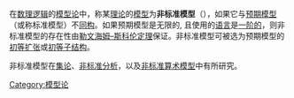 在[[数理逻辑|数理逻辑]]的[[模型论|模型论]]中，称某[[形式理论|理论]]的[[模型|模型]]为'''非标准模型'''（{{lang-en|Non-standard model}}），如果它与[[预期模型|预期模型]]（或称标准模型）不[[同构_(泛代数)|同构]]。如果预期模型是无限的, 且使用的[[形式语言|语言]]是[[一阶逻辑|一阶的]]，则非标准模型的存在性由[[勒文海姆–斯科伦定理|勒文海姆–斯科伦定理]]保证。非标准模型可被选为预期模型的[[基本扩张|初等扩张]]或[[基本子结构|初等子结构]]。

非标准模型在[[集论|集论]]、[[非标准分析|非标准分析]]，以及[[非标准算术模型|非标准算术模型]]中有所研究。

[[Category:模型论|Category:模型论]]